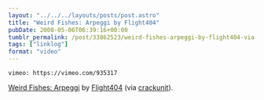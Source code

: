 ```yaml
---
layout: "../../../layouts/posts/post.astro"
title: "Weird Fishes: Arpeggi by Flight404"
pubDate: 2008-05-06T06:39:16+00:00
tumblr_permalink: /post/33862523/weird-fishes-arpeggi-by-flight404-via-crackunit
tags: ["linklog"]
format: "video"
---
```


`vimeo: https://vimeo.com/935317`

[Weird Fishes: Arpeggi][1] by [Flight404][2] (via [crackunit][3]).

[1]: https://vimeo.com/935317
[2]: http://www.flight404.com/
[3]: http://www.crackunit.com/2008/05/05/2-amazing-videos/
